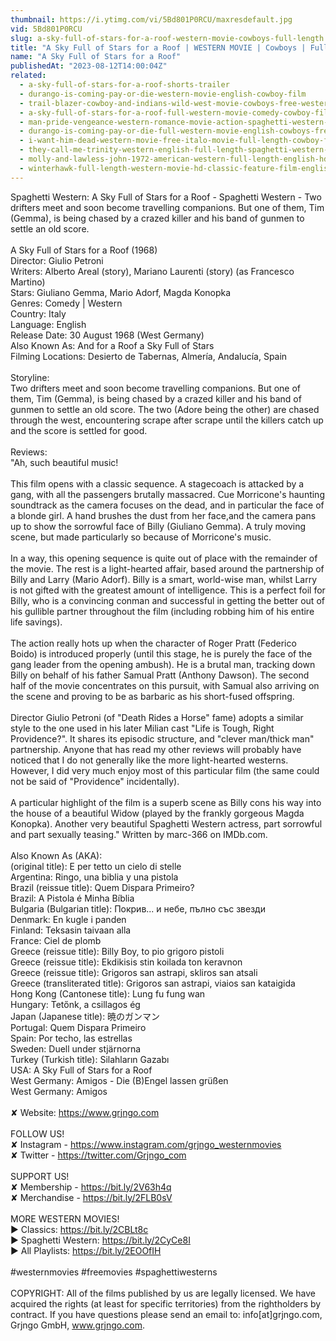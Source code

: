 ```yaml
---
thumbnail: https://i.ytimg.com/vi/5Bd801P0RCU/maxresdefault.jpg
vid: 5Bd801P0RCU
slug: a-sky-full-of-stars-for-a-roof-western-movie-cowboys-full-length
title: "A Sky Full of Stars for a Roof | WESTERN MOVIE | Cowboys | Full Length"
name: "A Sky Full of Stars for a Roof"
publishedAt: "2023-08-12T14:00:04Z"
related:
  - a-sky-full-of-stars-for-a-roof-shorts-trailer
  - durango-is-coming-pay-or-die-western-movie-english-cowboy-film
  - trail-blazer-cowboy-and-indians-wild-west-movie-cowboys-free-western-english
  - a-sky-full-of-stars-for-a-roof-full-western-movie-comedy-cowboy-film-free-movie
  - man-pride-vengeance-western-romance-movie-action-spaghetti-western-wild-west
  - durango-is-coming-pay-or-die-full-western-movie-english-cowboys-free-movie
  - i-want-him-dead-western-movie-free-italo-movie-full-length-cowboy-film
  - they-call-me-trinity-western-english-full-length-spaghetti-western-film-full-movie
  - molly-and-lawless-john-1972-american-western-full-length-english-hd-free-full-moves
  - winterhawk-full-length-western-movie-hd-classic-feature-film-english-free-full-westerns
---
```


Spaghetti Western: A Sky Full of Stars for a Roof - Spaghetti Western - Two drifters meet and soon become travelling companions. But one of them, Tim (Gemma), is being chased by a crazed killer and his band of gunmen to settle an old score.<br />
<br />
A Sky Full of Stars for a Roof (1968)<br />
Director: Giulio Petroni<br />
Writers: Alberto Areal (story), Mariano Laurenti (story) (as Francesco Martino)<br />
Stars: Giuliano Gemma, Mario Adorf, Magda Konopka <br />
Genres: Comedy | Western <br />
Country: Italy<br />
Language: English<br />
Release Date: 30 August 1968 (West Germany) <br />
Also Known As: And for a Roof a Sky Full of Stars <br />
Filming Locations: Desierto de Tabernas, Almería, Andalucía, Spain <br />
<br />
Storyline:<br />
Two drifters meet and soon become travelling companions. But one of them, Tim (Gemma), is being chased by a crazed killer and his band of gunmen to settle an old score. The two (Adore being the other) are chased through the west, encountering scrape after scrape until the killers catch up and the score is settled for good.<br />
<br />
Reviews:<br />
"Ah, such beautiful music!<br />
<br />
This film opens with a classic sequence. A stagecoach is attacked by a gang, with all the passengers brutally massacred. Cue Morricone's haunting soundtrack as the camera focuses on the dead, and in particular the face of a blonde girl. A hand brushes the dust from her face,and the camera pans up to show the sorrowful face of Billy (Giuliano Gemma). A truly moving scene, but made particularly so because of Morricone's music.<br />
<br />
In a way, this opening sequence is quite out of place with the remainder of the movie. The rest is a light-hearted affair, based around the partnership of Billy and Larry (Mario Adorf). Billy is a smart, world-wise man, whilst Larry is not gifted with the greatest amount of intelligence. This is a perfect foil for Billy, who is a convincing conman and successful in getting the better out of his gullible partner throughout the film (including robbing him of his entire life savings).<br />
<br />
The action really hots up when the character of Roger Pratt (Federico Boido) is introduced properly (until this stage, he is purely the face of the gang leader from the opening ambush). He is a brutal man, tracking down Billy on behalf of his father Samual Pratt (Anthony Dawson). The second half of the movie concentrates on this pursuit, with Samual also arriving on the scene and proving to be as barbaric as his short-fused offspring.<br />
<br />
Director Giulio Petroni (of "Death Rides a Horse" fame) adopts a similar style to the one used in his later Milian cast "Life is Tough, Right Providence?". It shares its episodic structure, and "clever man/thick man" partnership. Anyone that has read my other reviews will probably have noticed that I do not generally like the more light-hearted westerns. However, I did very much enjoy most of this particular film (the same could not be said of "Providence" incidentally).<br />
<br />
A particular highlight of the film is a superb scene as Billy cons his way into the house of a beautiful Widow (played by the frankly gorgeous Magda Konopka). Another very beautiful Spaghetti Western actress, part sorrowful and part sexually teasing." Written by marc-366 on IMDb.com.<br />
<br />
Also Known As (AKA):<br />
(original title): E per tetto un cielo di stelle<br />
Argentina: Ringo, una biblia y una pistola<br />
Brazil (reissue title): Quem Dispara Primeiro?<br />
Brazil: A Pistola é Minha Bíblia<br />
Bulgaria (Bulgarian title): Покрив... и небе, пълно със звезди<br />
Denmark: En kugle i panden<br />
Finland: Teksasin taivaan alla<br />
France: Ciel de plomb<br />
Greece (reissue title): Billy Boy, to pio grigoro pistoli<br />
Greece (reissue title): Ekdikisis stin koilada ton keravnon<br />
Greece (reissue title): Grigoros san astrapi, skliros san atsali<br />
Greece (transliterated title): Grigoros san astrapi, viaios san kataigida<br />
Hong Kong (Cantonese title): Lung fu fung wan<br />
Hungary: Tetőnk, a csillagos ég<br />
Japan (Japanese title): 暁のガンマン<br />
Portugal: Quem Dispara Primeiro<br />
Spain: Por techo, las estrellas<br />
Sweden: Duell under stjärnorna<br />
Turkey (Turkish title): Silahların Gazabı<br />
USA: A Sky Full of Stars for a Roof<br />
West Germany: Amigos - Die (B)Engel lassen grüßen<br />
West Germany: Amigos<br />
<br />
✘ Website: https://www.grjngo.com<br />
<br />
FOLLOW US!<br />
✘ Instagram - https://www.instagram.com/grjngo_westernmovies<br />
✘ Twitter - https://twitter.com/Grjngo_com<br />
<br />
SUPPORT US!<br />
✘ Membership - https://bit.ly/2V63h4q<br />
✘ Merchandise - https://bit.ly/2FLB0sV<br />
<br />
MORE WESTERN MOVIES! <br />
► Classics: https://bit.ly/2CBLt8c <br />
► Spaghetti Western: https://bit.ly/2CyCe8I <br />
► All Playlists: https://bit.ly/2EOOfIH <br />
<br />
#westernmovies #freemovies #spaghettiwesterns<br />
<br />
COPYRIGHT: All of the films published by us are legally licensed. We have acquired the rights (at least for specific territories) from the rightholders by contract. If you have questions please send an email to: info[at]grjngo.com, Grjngo GmbH, www.grjngo.com.